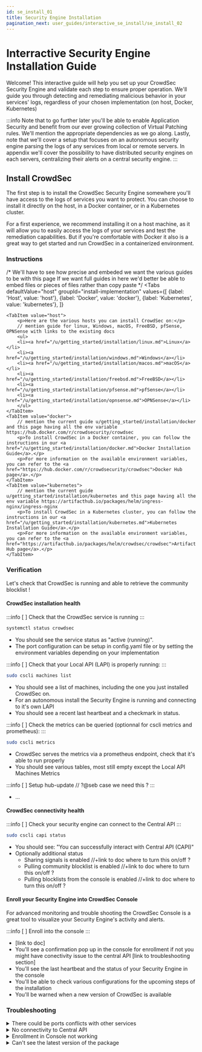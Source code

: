 ```yaml
---
id: se_install_01
title: Security Engine Installation
pagination_next: user_guides/interactive_se_install/se_install_02
---
```



# Interractive Security Engine Installation Guide

Welcome! This interactive guide will help you set up your CrowdSec Security Engine and validate each step to ensure proper operation.
We'll guide you through detecting and remediating malicious behavior in your services' logs, regardless of your chosen implementation (on host, Docker, Kubernetes)

:::info
Note that to go further later you'll be able to enable Application Security and benefit from our ever growing collection of Virtual Patching rules.  We'll mention the appropriate dependencies as we go along.
Lastly, note that we'll cover a setup that focuses on an autonomous security engine parsing the logs of any services from local or remote servers. 
In appendix we'll cover the possibility to have distributed security engines on each servers, centralizing their alerts on a central security engine.
:::

## Install CrowdSec

The first step is to install the CrowdSec Security Engine somewhere you'll have access to the logs of services you want to protect.
You can choose to install it directly on the host, in a Docker container, or in a Kubernetes cluster.  

For a first experience, we recommend installing it on a host machine, as it will allow you to easily access the logs of your services and test the remediation capabilities.
But if you're comfortable with Docker it also is a great way to get started and run CrowdSec in a containerized environment.  

### Instructions

/* We'll have to see how precise and embeded we want the various guides to be with this page
    If we want full guides in here we'd better be able to embed files or pieces of files rather than copy paste
    */
<Tabs
  defaultValue="host"
  groupId="install-implementation"
  values={[
    {label: 'Host', value: 'host'},
    {label: 'Docker', value: 'docker'},
    {label: 'Kubernetes', value: 'kubernetes'},
  ]}
>
    <TabItem value="host">
        <p>Here are the various hosts you can install CrowdSec on:</p>
        // mention guide for linux, Windows, macOS, FreeBSD, pfSense, OPNSense with links to the existing docs
        <ul>
        <li><a href="/u/getting_started/installation/linux.md">Linux</a></li>
        <li><a href="/u/getting_started/installation/windows.md">Windows</a></li>
        <li><a href="/u/getting_started/installation/macos.md">macOS</a></li>
        <li><a href="/u/getting_started/installation/freebsd.md">FreeBSD</a></li>
        <li><a href="/u/getting_started/installation/pfsense.md">pfSense</a></li>
        <li><a href="/u/getting_started/installation/opnsense.md">OPNSense</a></li>
        </ul>
    </TabItem>
    <TabItem value="docker">
        // mention the current guide u/getting_started/installation/docker and this page having all the env variable https://hub.docker.com/r/crowdsecurity/crowdsec
        <p>To install CrowdSec in a Docker container, you can follow the instructions in our <a href="/u/getting_started/installation/docker.md">Docker Installation Guide</a>.</p>
        <p>For more information on the available environment variables, you can refer to the <a href="https://hub.docker.com/r/crowdsecurity/crowdsec">Docker Hub page</a>.</p>
    </TabItem>
    <TabItem value="kubernetes">
        // mention the current guide u/getting_started/installation/kubernetes and this page having all the env variable https://artifacthub.io/packages/helm/ingress-nginx/ingress-nginx
        <p>To install CrowdSec in a Kubernetes cluster, you can follow the instructions in our <a href="/u/getting_started/installation/kubernetes.md">Kubernetes Installation Guide</a>.</p>
        <p>For more information on the available environment variables, you can refer to the <a href="https://artifacthub.io/packages/helm/crowdsec/crowdsec">Artifact Hub page</a>.</p>
    </TabItem>
</Tabs>

### Verification

Let's check that CrowdSec is running and able to retrieve the community blocklist !

#### CrowdSec installation health

:::info
[ ]  Check that the CrowdSec service is running
:::

```bash
systemctl status crowdsec
```
- You should see the service status as "active (running)".
- The port configuration can be setup in config.yaml file or by setting the environment variables depending on your implementation

:::info
[ ] Check that your Local API (LAPI) is properly running: 
:::
```bash
sudo cscli machines list
```
- You should see a list of machines, including the one you just installed CrowdSec on.
- For an autonomous install the Security Engine is running and connecting to it's own LAPI
- You should see a recent last heartbeat and a checkmark in status.

:::info
[ ] Check the metrics can be queried (optionnal for cscli metrics and prometheus):
:::

```bash
sudo cscli metrics
```
- CrowdSec serves the metrics via a prometheus endpoint, check that it's able to run properly
- You should see various tables, most still empty except the Local API Machines Metrics

:::info
[ ] Setup hub-update // ?@seb case we need this ?
:::

- ...

#### CrowdSec connectivity health

:::info
[ ] Check your security engine can connect to the Central API
:::

```bash
sudo cscli capi status
```
- You should see: "You can successfully interact with Central API (CAPI)"
- Optionally additional status
    - Sharing signals is enabled //+link to doc where to turn this on/off ?
    - Pulling community blocklist is enabled //+link to doc where to turn this on/off ?
    - Pulling blocklists from the console is enabled //+link to doc where to turn this on/off ?

#### Enroll your Security Engine into CrowdSec Console 
For advanced monitoring and trouble shooting the CrowdSec Console is a great tool to visualize your Security Engine's activity and alerts.

:::info
[ ] Enroll into the console 
:::
- [link to doc]
- You'll see a confirmation pop up in the console for enrollment if not you might have conectivity issue to the central API [link to troubleshooting section]
- You'll see the last heartbeat and the status of your Security Engine in the console
- You'll be able to check various configurations for the upcoming steps of the installation
- You'll be warned when a new version of CrowdSec is available

### Troubleshooting
<details>
    <summary>There could be ports conflicts with other services</summary>
    
    The Local API is running on port 8080 by default, and the Metrics server is running on port 6060 by default.  
    If you have other services running on these ports, you can change the ports in the configuration file `/etc/crowdsec/config.yaml` or by setting the environment variables `CROWDSEC_API_PORT` and `CROWDSEC_METRICS_PORT` when running CrowdSec in a container.
</details>
<details>
    <summary>No connectivity to Central API</summary>
    
    Check that you have access to internet at least api.crowdsec.net
    Check that your online api credentials exist /etc/crowdsec/config/online_api_credentials.yaml (default path)
        Eventually reset them with the following command sudo cscli capi register
</details>
<details>
    <summary>Enrollment in Console not working</summary>
    
    Make sure you are looking in the proper organization in the console: the enrollment key is linked to your organization.  
      If you have multiple organizations, you can switch using the organization selector in the top left corner of the console.
    If you already checked that there are no connectivity issues, you can try to re-enroll using the --overwrite flag, effectively forcing the engine to link to your organization.
</details>
<details>
    <summary>Can't see the latest version of the package</summary>
    
   Update your repository and install again.
    If latest version not available, Might depend on the plateform you're installing it on (be patient, it will come) 
</details>